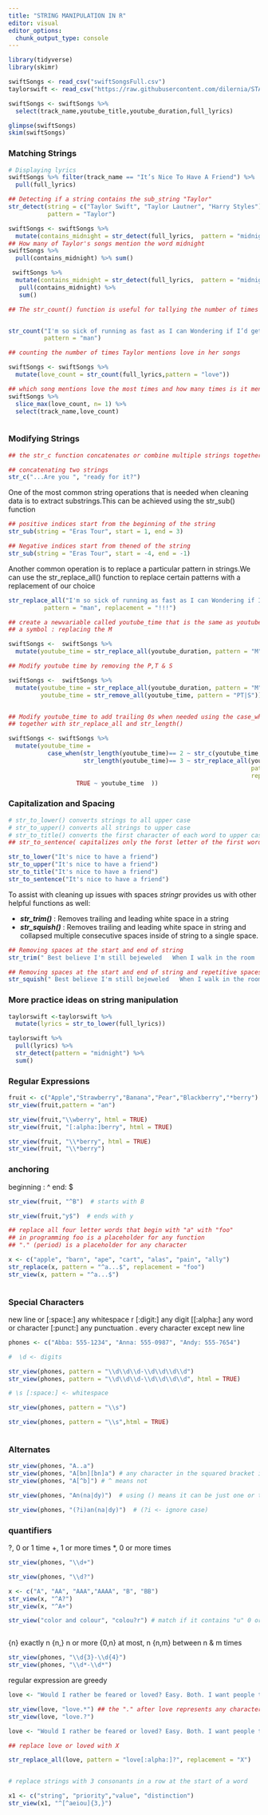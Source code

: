 ```yaml
---
title: "STRING MANIPULATION IN R"
editor: visual
editor_options: 
  chunk_output_type: console
---
```


```r
library(tidyverse)
library(skimr)
```

```r
swiftSongs <- read_csv("swiftSongsFull.csv")
taylorswift <- read_csv("https://raw.githubusercontent.com/dilernia/STA418-518/main/Data/swiftSongs.csv")

```

```r
swiftSongs <- swiftSongs %>% 
  select(track_name,youtube_title,youtube_duration,full_lyrics)

glimpse(swiftSongs)
skim(swiftSongs)

```

### Matching Strings

```r
# Displaying lyrics
swiftSongs %>% filter(track_name == "It’s Nice To Have A Friend") %>% 
  pull(full_lyrics)

## Detecting if a string contains the sub_string "Taylor"
str_detect(string = c("Taylor Swift", "Taylor Lautner", "Harry Styles"),
           pattern = "Taylor")

```

```r
swiftSongs <- swiftSongs %>% 
  mutate(contains_midnight = str_detect(full_lyrics,  pattern = "midnight"))
## How many of Taylor's songs mention the word midnight
swiftSongs %>% 
  pull(contains_midnight) %>% sum()

 swiftSongs %>% 
  mutate(contains_midnight = str_detect(full_lyrics,  pattern = "midnight|Midnight")) %>% 
   pull(contains_midnight) %>% 
   sum()


```

```r
## The str_count() function is useful for tallying the number of times a pattern occurs in a string


str_count("I'm so sick of running as fast as I can Wondering if I’d get there quicker if I was a man And I'm so sick of them coming at me again 'Cause if I was a man, then I'd be the man I’d be the man I'd be the man",
          pattern = "man")

```

```r
## counting the number of times Taylor mentions love in her songs

swiftSongs <- swiftSongs %>% 
  mutate(love_count = str_count(full_lyrics,pattern = "love"))

## which song mentions love the most times and how many times is it mentioned
swiftSongs %>% 
  slice_max(love_count, n= 1) %>% 
  select(track_name,love_count)



```

### Modifying Strings

```r
## the str_c function concatenates or combine multiple strings together

## concatenating two strings
str_c("...Are you ", "ready for it?")

```

One of the most common string operations that is needed when cleaning data is to extract substrings.This can be achieved using the str_sub() function

```r
## positive indices start from the beginning of the string
str_sub(string = "Eras Tour", start = 1, end = 3)

## Negative indices start from thened of the string
str_sub(string = "Eras Tour", start = -4, end = -1)

```

Another common operation is to replace a particular pattern in strings.We can use the str_replace_all() function to replace certain patterns with a replacement of our choice

```r
str_replace_all("I'm so sick of running as fast as I can Wondering if I’d get there quicker if I was a man And I'm so sick of them coming at me again 'Cause if I was a man, then I'd be the man I’d be the man I'd be the man",
          pattern = "man", replacement = "!!!")
```

```r
## create a newvariable called youtube_time that is the same as youtube_duration , but with
## a symbol : replacing the M

swiftSongs <-  swiftSongs %>% 
  mutate(youtube_time = str_replace_all(youtube_duration, pattern = "M",replacement = ":"))

## Modify youtube time by removing the P,T & S

swiftSongs <-  swiftSongs %>% 
  mutate(youtube_time = str_replace_all(youtube_duration, pattern = "M",replacement = ":"),
         youtube_time = str_remove_all(youtube_time, pattern = "PT|S"))


## Modify youtube_time to add trailing 0s when needed using the case_when() function
## together with str_replace_all and str_length()

swiftSongs <- swiftSongs %>% 
  mutate(youtube_time = 
           case_when(str_length(youtube_time)== 2 ~ str_c(youtube_time,"00"),
                     str_length(youtube_time)== 3 ~ str_replace_all(youtube_time,
                                                                    pattern = ":",
                                                                    replacement = ":0"),
                   TRUE ~ youtube_time  ))


```

### Capitalization and Spacing

```r
# str_to_lower() converts strings to all upper case
# str_to_upper() converts all strings to upper case
# str_to_title() converts the first character of each word to upper case
## str_to_sentence( capitalizes only the forst letter of the first word)

str_to_lower("It's nice to have a friend")
str_to_upper("It's nice to have a friend")
str_to_title("It's nice to have a friend")
str_to_sentence("It's nice to have a friend")


```

To assist with cleaning up issues with spaces *stringr* provides us with other helpful functions as well:

-   ***str_trim()*** : Removes trailing and leading white space in a string
-   ***str_squish()*** : Removes trailing and leading white space in string and collapsed multiple consecutive spaces inside of string to a single space.

```r
## Removing spaces at the start and end of string
str_trim(" Best believe I'm still bejeweled   When I walk in the room  I can still make the whole place shimer ")

## Removing spaces at the start and end of string and repetitive spaces
str_squish(" Best believe I'm still bejeweled   When I walk in the room  I can still make the whole place shimer ")


```

### More practice ideas on string manipulation

```r

taylorswift <-taylorswift %>% 
  mutate(lyrics = str_to_lower(full_lyrics)) 

taylorswift %>% 
  pull(lyrics) %>% 
  str_detect(pattern = "midnight") %>% 
  sum()

```

### Regular Expressions

```r

fruit <- c("Apple","Strawberry","Banana","Pear","Blackberry","*berry")
str_view(fruit,pattern = "an")


```

```r
str_view(fruit,"\\wberry", html = TRUE)
str_view(fruit, "[:alpha:]berry", html = TRUE)

str_view(fruit, "\\*berry", html = TRUE)
str_view(fruit, "\\*berry")

```

### anchoring

beginning : \^ end: \$

```r
str_view(fruit, "^B")  # starts with B

str_view(fruit,"y$")  # ends with y

## replace all four letter words that begin with "a" with "foo"
## in programming foo is a placeholder for any function
## "." (period) is a placeholder for any character

x <- c("apple", "barn", "ape", "cart", "alas", "pain", "ally")
str_replace(x, pattern = "^a...$", replacement = "foo")
str_view(x, pattern = "^a...$")



```

### Special Characters

\n new line \s or \[:space:\] any whitespace \d or \[:digit:\] any digit \w \[\[:alpha:\] any word or character \[:punct:\] any punctuation . every character except new line

```r
phones <- c("Abba: 555-1234", "Anna: 555-0987", "Andy: 555-7654")

#  \d <- digits

str_view(phones, pattern = "\\d\\d\\d-\\d\\d\\d\\d")
str_view(phones, pattern = "\\d\\d\\d-\\d\\d\\d\\d", html = TRUE)

# \s [:space:] <- whitespace

str_view(phones, pattern = "\\s")

str_view(phones, pattern = "\\s",html = TRUE)



```

### Alternates

```r
str_view(phones, "A..a")
str_view(phones, "A[bn][bn]a") # any character in the squared bracket is valid
str_view(phones, "A[^b]") # ^ means not

str_view(phones, "An(na|dy)")  # using () means it can be just one or the other not both

str_view(phones, "(?i)an(na|dy)")  # (?i <- ignore case)


```

### quantifiers

?, 0 or 1 time +, 1 or more times \*, 0 or more times

```r

str_view(phones, "\\d+")

str_view(phones, "\\d?")

x <- c("A", "AA", "AAA","AAAA", "B", "BB")
str_view(x, "^A?")
str_view(x, "^A+")

str_view("color and colour", "colou?r") # match if it contains "u" 0 or 1 time



```

{n} exactly n {n,} n or more {0,n} at most, n {n,m} between n & m times

```r
str_view(phones, "\\d{3}-\\d{4}")
str_view(phones, "\\d*-\\d*")

```

regular expression are greedy

```r
love <- "Would I rather be feared or loved? Easy. Both. I want people to be afraid of how much they love me."

str_view(love, "love.*") ## the "." after love represents any character
str_view(love, "love.?")

```

```r


love <- "Would I rather be feared or loved? Easy. Both. I want people to be afraid of how much they love me."

## replace love or loved with X

str_replace_all(love, pattern = "love[:alpha:]?", replacement = "X")



```

```r
# replace strings with 3 consonants in a row at the start of a word

x1 <- c("string", "priority","value", "distinction")
str_view(x1, "^[^aeiou]{3,}")

```
